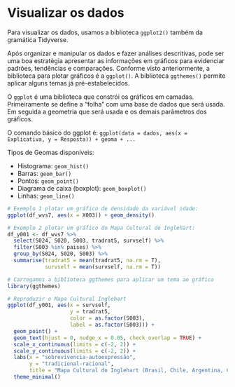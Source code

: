 # Visualizar os dados

Para visualizar os dados, usamos a biblioteca `ggplot2()` também da gramática Tidyverse.

Após organizar e manipular os dados e fazer análises descritivas, pode ser uma boa estratégia apresentar as informações em gráficos para evidenciar padrões, tendências e comparações. Conforme visto anteriormente, a biblioteca para plotar gráficos é a `ggplot()`. A biblioteca `ggthemes()` permite aplicar alguns temas já pré-estabelecidos.

O `ggplot` é uma biblioteca que constrói os gráficos em camadas. Primeiramente se define a "folha" com uma base de dados que será usada. Em seguida a geometria que será usada e os demais parâmetros dos gráficos.

O comando básico do ggplot é: `ggplot(data = dados, aes(x = Explicativa, y = Resposta)) + geoma + ...`

Tipos de Geomas disponíveis: 

* Histograma: `geom_hist()`
* Barras: `geom_bar()`
* Pontos: `geom_point()`
* Diagrama de caixa (boxplot): `geom_boxplot()`
* Linhas: `geom_line()`


```r

# Exemplo 1 plotar um gráfico de densidade da variável idade: 
ggplot(df_wvs7, aes(x = X003)) + geom_density() 

```



```r

# Exemplo 2 plotar um gráfico do Mapa Cultural do Inglehart: 
df_y001 <- df_wvs7 %>%
  select(S024, S020, S003, tradrat5, survself) %>%
  filter(S003 %in% paises) %>%
  group_by(S024, S020, S003) %>%
  summarise(tradrat5 = mean(tradrat5, na.rm = T),
            survself = mean(survself, na.rm = T))

# Carregamos a biblioteca ggthemes para aplicar um tema ao gráfico
library(ggthemes)

# Reproduzir o Mapa Cultural Inglehart 
ggplot(df_y001, aes(x = survself, 
                    y = tradrat5, 
                    color = as.factor(S003), 
                    label = as.factor(S003))) +
  geom_point() +
  geom_text(hjust = 0, nudge_x = 0.05, check_overlap = TRUE) +
  scale_x_continuous(limits = c(-2, 2)) +
  scale_y_continuous(limits = c(-2, 2)) +
  labs(x = "sobrevivencia-autoexpressão",
       y = "tradicional-racional",
       title = "Mapa Cultural do Inglehart (Brasil, Chile, Argentina, Colombia)") + 
  theme_minimal()

```


